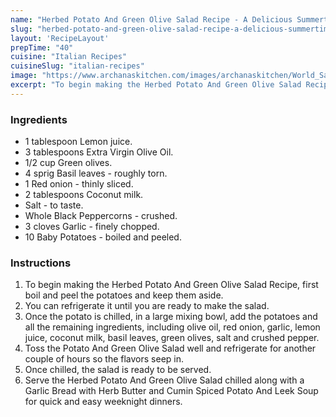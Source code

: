 ---
name: "Herbed Potato And Green Olive Salad Recipe - A Delicious Summertime Salad"
slug: "herbed-potato-and-green-olive-salad-recipe-a-delicious-summertime-salad"
layout: 'RecipeLayout'
prepTime: "40"
cuisine: "Italian Recipes"
cuisineSlug: "italian-recipes"
image: "https://www.archanaskitchen.com/images/archanaskitchen/World_Salads/Italian_Potato_And_Green_Olive_Salad_Recipe_-_A_Delicious_Summertime_Salad-1.jpg"
excerpt: "To begin making the Herbed Potato And Green Olive Salad Recipe, first boil and peel the potatoes and keep them aside"
---

### Ingredients

- 1 tablespoon Lemon juice.
- 3 tablespoons Extra Virgin Olive Oil.
- 1/2 cup Green olives.
- 4 sprig Basil leaves - roughly torn.
- 1 Red onion - thinly sliced.
- 2 tablespoons Coconut milk.
- Salt - to taste.
- Whole Black Peppercorns - crushed.
- 3 cloves Garlic - finely chopped.
- 10 Baby Potatoes - boiled and peeled.

### Instructions

1. To begin making the Herbed Potato And Green Olive Salad Recipe, first boil and peel the potatoes and keep them aside.
1. You can refrigerate it until you are ready to make the salad.
1. Once the potato is chilled, in a large mixing bowl, add the potatoes and all the remaining ingredients, including olive oil, red onion, garlic, lemon juice, coconut milk, basil leaves, green olives, salt and crushed pepper.
1. Toss the Potato And Green Olive Salad well and refrigerate for another couple of hours so the flavors seep in.
1. Once chilled, the salad is ready to be served.
1. Serve the Herbed Potato And Green Olive Salad chilled along with a Garlic Bread with Herb Butter and Cumin Spiced Potato And Leek Soup for quick and easy weeknight dinners.
